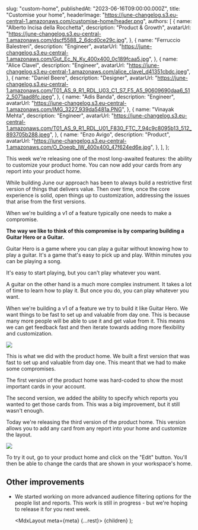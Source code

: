 
  slug: "custom-home",
  publishedAt: "2023-06-16T09:00:00.000Z",
  title: "Customise your home",
  headerImage: "https://june-changelog.s3.eu-central-1.amazonaws.com/customise-home/header.png",
  authors: [
    {
      name: "Alberto Incisa della Rocchetta",
      description: "Product & Growth",
      avatarUrl: "https://june-changelog.s3.eu-central-1.amazonaws.com/dscf5588_2_6dcd0ce29c.jpg",
    },
    {
      name: "Ferruccio Balestreri",
      description: "Engineer",
      avatarUrl:
        "https://june-changelog.s3.eu-central-1.amazonaws.com/Gut_Ec_N_Ky_400x400_0c189fcaa5.jpg",
    },
    {
      name: "Alice Clavel",
      description: "Engineer",
      avatarUrl:
        "https://june-changelog.s3.eu-central-1.amazonaws.com/alice_clavel_d41351cbdc.jpeg",
    },
    {
      name: "Daniel Beere",
      description: "Designer",
      avatarUrl:
        "https://june-changelog.s3.eu-central-1.amazonaws.com/T01_AS_9_R1_RDL_U03_C1_S7_F5_A5_90609690daa6_512_5071aad8fc.jpeg",
    },
    {
      name: "Adis Banda",
      description: "Engineer",
      avatarUrl: "https://june-changelog.s3.eu-central-1.amazonaws.com/IMG_3227_939da5481a.PNG",
    },
    {
      name: "Vinayak Mehta",
      description: "Engineer",
      avatarUrl:
        "https://june-changelog.s3.eu-central-1.amazonaws.com/T01_AS_9_R1_RDL_U01_F830_FTC_7_94c9c8095b13_512_893705b288.jpeg",
    },
    {
      name: "Enzo Avigo",
      description: "Product",
      avatarUrl:
        "https://june-changelog.s3.eu-central-1.amazonaws.com/O_Doeqb_IW_400x400_47f624ed6e.jpg",
    },
  ],
};

This week we're releasing one of the most long-awaited features: the ability to customize your product home. You can now add your cards from any report into your product home.

While building June our approach has been to always build a restrictive first version of things that delivers value. Then over time, once the core experience is solid, open things up to customization, addressing the issues that arise from the first versions.

When we're building a v1 of a feature typically one needs to make a compromise.

**The way we like to think of this compromise is by comparing building a Guitar Hero or a Guitar.**

Guitar Hero is a game where you can play a guitar without knowing how to play a guitar. It's a game that's easy to pick up and play. Within minutes you can be playing a song.

It's easy to start playing, but you can't play whatever you want.

A guitar on the other hand is a much more complex instrument. It takes a lot of time to learn how to play it. But once you do, you can play whatever you want.

When we're building a v1 of a feature we try to build it like Guitar Hero. We want things to be fast to set up and valuable from day one. This is because many more people will be able to use it and get value from it. This means we can get feedback fast and then iterate towards adding more flexibility and customization.

![](https://june-changelog.s3.eu-central-1.amazonaws.com/customise-home/first-iteration.png)

This is what we did with the product home. We built a first version that was fast to set up and valuable from day one. This meant that we had to make some compromises.

The first version of the product home was hard-coded to show the most important cards in your account.

The second version, we added the ability to specify which reports you wanted to get those cards from. This was a big improvement, but it still wasn't enough.

Today we're releasing the third version of the product home. This version allows you to add any card from any report into your home and customize the layout.

![](https://june-changelog.s3.eu-central-1.amazonaws.com/customise-home/add-an-insight.png)

To try it out, go to your product home and click on the "Edit" button. You'll then be able to change the cards that are shown in your workspace's home.

## Other improvements

- We started working on more advanced audience filtering options for the people list and reports. This work is still in progress - but we're hoping to release it for you next week.

  <MdxLayout meta={meta} {...rest}>
    {children}
  </MdxLayout>
);
